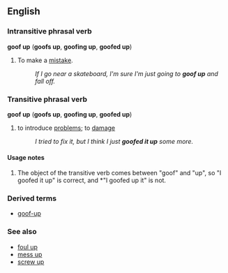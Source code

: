 ==English==
===Intransitive phrasal verb===
'''goof up''' ('''goofs up''', '''goofing up''', '''goofed up''')

#To make a [[mistake]].
#:''If I go near a skateboard, I'm sure I'm just going to '''goof up''' and fall off.''

===Transitive phrasal verb===
'''goof up''' ('''goofs up''', '''goofing up''', '''goofed up''')

# to introduce [[problems]]; to [[damage]]
#:''I tried to fix it, but I think I just '''goofed it up''' some more.''

====Usage notes====
#The object of the transitive verb comes between "goof" and "up", so "I goofed it up" is correct, and *"I goofed up it" is not.

===Derived terms===
*[[goof-up]]

===See also===
*[[foul up]]
*[[mess up]]
*[[screw up]]